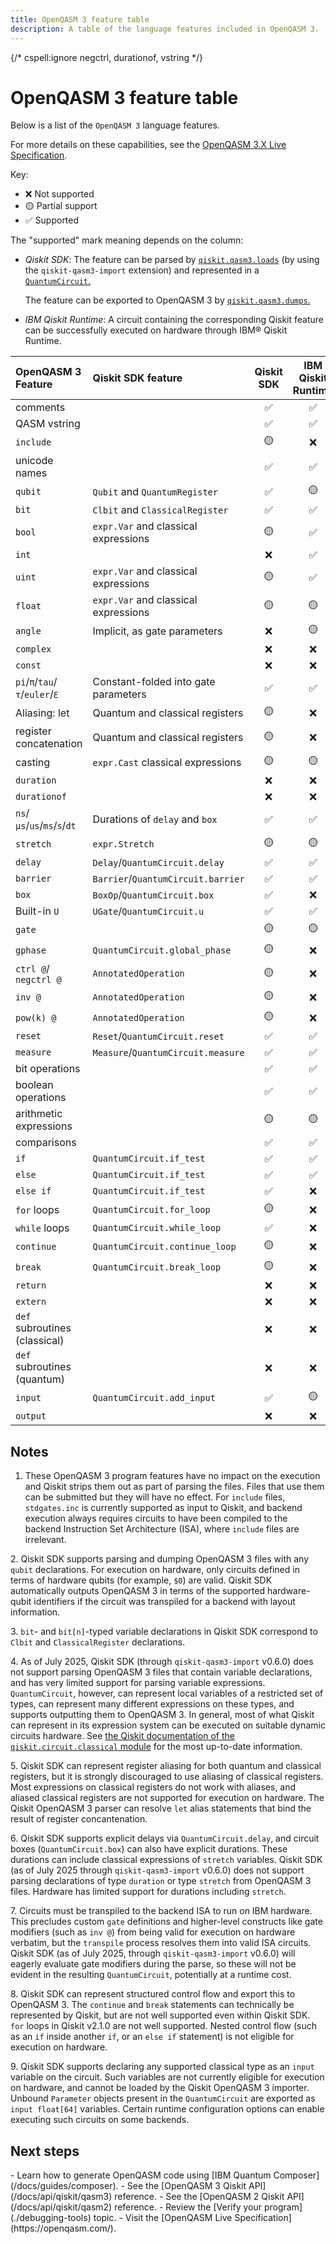 ```yaml
---
title: OpenQASM 3 feature table
description: A table of the language features included in OpenQASM 3.
---
```


{/* cspell:ignore negctrl, durationof, vstring */}

# OpenQASM 3 feature table

Below is a list of the `OpenQASM 3` language features.

For more details on these capabilities, see the [OpenQASM 3.X Live Specification](https://openqasm.com/).

Key:

*   ❌ Not supported
*   🟡 Partial support
*   ✅ Supported

The "supported" mark meaning depends on the column:

* *Qiskit SDK*: The feature can be parsed by [`qiskit.qasm3.loads`](/docs/api/qiskit/qasm3) (by using the `qiskit-qasm3-import` extension) and represented in a [`QuantumCircuit`.](/docs/api/qiskit/qiskit.circuit.QuantumCircuit)

  The feature can be exported to OpenQASM 3 by [`qiskit.qasm3.dumps`.](/docs/api/qiskit/qasm3#dumps)
* *IBM Qiskit Runtime*: A circuit containing the corresponding Qiskit feature can be successfully executed on hardware through IBM&reg; Qiskit Runtime.

| OpenQASM 3 Feature            | Qiskit SDK feature                   | Qiskit SDK | IBM Qiskit Runtime | Notes |
|:------------------------------|:-------------------------------------|:----------:|:------------------:|:----- |
| comments                      |                                      | ✅         | ✅                 | [1](#1)     |
| QASM vstring                  |                                      | ✅         | ✅                 | [1](#1)     |
| `include`                     |                                      | 🟡         | ❌                 | [1](#1), [7](#7)  |
| unicode names                 |                                      | ✅         | ✅                 |       |
| `qubit`                       | `Qubit` and `QuantumRegister`        | ✅         | 🟡                 | [2](#2)     |
| `bit`                         | `Clbit` and `ClassicalRegister`      | ✅         | ✅                 | [3](#3)     |
| `bool`                        | `expr.Var` and classical expressions | 🟡         | ✅                 | [4](#4)     |
| `int`                         |                                      | ❌         | ✅                 | [4](#4)     |
| `uint`                        | `expr.Var` and classical expressions | 🟡         | ✅                 | [4](#4)     |
| `float`                       | `expr.Var` and classical expressions | 🟡         | 🟡                 | [4](#4)     |
| `angle`                       | Implicit, as gate parameters         | ❌         | 🟡                 | [4](#4)     |
| `complex`                     |                                      | ❌         | ❌                 | [4](#4)     |
| `const`                       |                                      | ❌         | ❌                 | [4](#4)     |
| `pi`/`π`/`tau`/`τ`/`euler`/`ℇ`| Constant-folded into gate parameters | ✅         | ✅                 |       |
| Aliasing: let                 | Quantum and classical registers      | 🟡         | ❌                 | [5](#5)     |
| register concatenation        | Quantum and classical registers      | 🟡         | ❌                 | [5](#5)     |
| casting                       | `expr.Cast` classical expressions    | 🟡         | 🟡                 | [4](#4)     |
| `duration`                    |                                      | ❌         | ❌                 |       |
| `durationof`                  |                                      | ❌         | ❌                 |       |
| `ns`/`µs`/`us`/`ms`/`s`/`dt`  | Durations of `delay` and `box`       | ✅         | ✅                 | [6](#6)     |
| `stretch`                     | `expr.Stretch`                       | 🟡         | 🟡                 | [4](#4), [6](#6)  |
| `delay`                       | `Delay`/`QuantumCircuit.delay`       | ✅         | ✅                 | [6](#6)     |
| `barrier`                     | `Barrier`/`QuantumCircuit.barrier`   | ✅         | ✅                 |       |
| `box`                         | `BoxOp`/`QuantumCircuit.box`         | ✅         | ❌                 | [6](#6)     |
| Built-in `U`                  | `UGate`/`QuantumCircuit.u`           | ✅         | ✅                 |       |
| `gate`                        |                                      | 🟡         | 🟡                 | [7](#7)     |
| `gphase`                      | `QuantumCircuit.global_phase`        | 🟡         | ❌                 | [7](#7)     |
| `ctrl @`/ `negctrl @`         | `AnnotatedOperation`                 | 🟡         | ❌                 | [7](#7)     |
| `inv @`                       | `AnnotatedOperation`                 | 🟡         | ❌                 | [7](#7)     |
| `pow(k) @`                    | `AnnotatedOperation`                 | 🟡         | ❌                 | [7](#7)     |
| `reset`                       | `Reset`/`QuantumCircuit.reset`       | ✅         | ✅                 |       |
| `measure`                     | `Measure`/`QuantumCircuit.measure`   | ✅         | ✅                 |       |
| bit operations                |                                      | ✅         | ✅                 | [4](#4)     |
| boolean operations            |                                      | ✅         | ✅                 | [4](#4)     |
| arithmetic expressions        |                                      | 🟡         | 🟡                 | [4](#4) |
| comparisons                   |                                      | ✅         | ✅                 | [4](#4)     |
| `if`                          | `QuantumCircuit.if_test`             | ✅         | ✅                 | [8](#8)     |
| `else`                        | `QuantumCircuit.if_test`             | ✅         | ✅                 | [8](#8)     |
| `else if`                     | `QuantumCircuit.if_test`             | ✅         | ❌                 | [8](#8)     |
| `for` loops                   | `QuantumCircuit.for_loop`            | 🟡         | ❌                 | [8](#8)     |
| `while` loops                 | `QuantumCircuit.while_loop`          | ✅         | ❌                 | [8](#8)     |
| `continue`                    | `QuantumCircuit.continue_loop`       | 🟡         | ❌                 | [8](#8)     |
| `break`                       | `QuantumCircuit.break_loop`          | 🟡         | ❌                 | [8](#8)     |
| `return`                      |                                      | ❌         | ❌                 |       |
| `extern`                      |                                      | ❌         | ❌                 |       |
| `def` subroutines (classical) |                                      | ❌         | ❌                 |       |
| `def` subroutines (quantum)   |                                      | ❌         | ❌                 |       |
| `input`                       | `QuantumCircuit.add_input`           | ✅         | 🟡                 | [4](#4), [9](#9)  |
| `output`                      |                                      | ❌         | ❌                 |       |


## Notes

<span id="1"></span>
1.  These OpenQASM 3 program features have no impact on the execution and Qiskit strips them
    out as part of parsing the files.  Files that use them can be submitted but they will have
    no effect. For `include` files, `stdgates.inc` is currently supported as input to Qiskit,
    and backend execution always requires circuits to have been compiled to the backend Instruction Set Architecture (ISA), where
    `include` files are irrelevant.

<span id="2"></span>
2. Qiskit SDK supports parsing and dumping OpenQASM 3 files with any ``qubit`` declarations.  For
   execution on hardware, only circuits defined in terms of hardware qubits (for example, `$0`) are valid.
   Qiskit SDK automatically outputs OpenQASM 3 in terms of the supported hardware-qubit
   identifiers if the circuit was transpiled for a backend with layout information.

<span id="3"></span>
3. `bit`- and `bit[n]`-typed variable declarations in Qiskit SDK correspond to `Clbit` and
   `ClassicalRegister` declarations.

<span id="4"></span>
4. As of July 2025, Qiskit SDK (through `qiskit-qasm3-import` v0.6.0) does not support parsing
   OpenQASM 3 files that contain variable declarations, and has very limited support for parsing
   variable expressions.  `QuantumCircuit`, however, can represent local variables of a
   restricted set of types, can represent many different expressions on these types, and supports
   outputting them to OpenQASM 3.  In general, most of what Qiskit can represent in its
   expression system can be executed on suitable dynamic circuits hardware.  See [the Qiskit
   documentation of the `qiskit.circuit.classical` module](/docs/api/qiskit/circuit_classical)
   for the most up-to-date information.

<span id="5"></span>
5. Qiskit SDK can represent register aliasing for both quantum and classical registers, but it is
   strongly discouraged to use aliasing of classical registers.  Most expressions on classical
   registers do not work with aliases, and aliased classical registers are not supported for
   execution on hardware.  The Qiskit OpenQASM 3 parser can resolve `let` alias statements that bind
   the result of register concantenation.

<span id="6"></span>
6. Qiskit SDK supports explicit delays via `QuantumCircuit.delay`, and circuit boxes
   (`QuantumCircuit.box`) can also have explicit durations.  These durations can include classical
   expressions of `stretch` variables.  Qiskit SDK (as of July 2025 through `qiskit-qasm3-import`
   v0.6.0) does not support parsing declarations of type `duration` or type `stretch` from
   OpenQASM 3 files.  Hardware has limited support for durations including `stretch`.

<span id="7"></span>
7. Circuits must be transpiled to the backend ISA to run on IBM hardware.  This precludes
   custom `gate` definitions and higher-level constructs like gate modifiers (such as `inv @`) from
   being valid for execution on hardware verbatim, but the `transpile` process resolves them
   into valid ISA circuits.  Qiskit SDK (as of July 2025, through `qiskit-qasm3-import`
   v0.6.0) will eagerly evaluate gate modifiers during the parse, so these will not be
   evident in the resulting `QuantumCircuit`, potentially at a runtime cost.

<span id="8"></span>
8. Qiskit SDK can represent structured control flow and export this to OpenQASM 3.  The `continue`
   and `break` statements can technically be represented by Qiskit, but are not well supported even
   within Qiskit SDK.  `for` loops in Qiskit v2.1.0
   are not well supported.  Nested control
   flow (such as an `if` inside another `if`, or an `else if` statement) is not eligible for execution
   on hardware.

<span id="9"></span>
9. Qiskit SDK supports declaring any supported classical type as an `input` variable on the circuit.
   Such variables are not currently eligible for execution on hardware, and cannot be loaded by
   the Qiskit OpenQASM 3 importer.  Unbound `Parameter` objects present in the `QuantumCircuit` are exported as `input float[64]` variables.  Certain runtime configuration options can enable executing such circuits on some backends.

## Next steps

<Admonition type="tip" title="Recommendations">
    - Learn how to generate OpenQASM code using [IBM Quantum Composer](/docs/guides/composer).
    - See the [OpenQASM 3 Qiskit API](/docs/api/qiskit/qasm3) reference.
    - See the [OpenQASM 2 Qiskit API](/docs/api/qiskit/qasm2) reference.
    - Review the [Verify your program](./debugging-tools) topic.
    - Visit the [OpenQASM Live Specification](https://openqasm.com/).
</Admonition>
